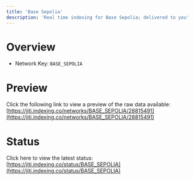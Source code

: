 ```yaml
---
title: 'Base Sepolia'
description: 'Real time indexing for Base Sepolia; delivered to you'
---
```


# Overview
- Network Key: `BASE_SEPOLIA`

# Preview
Click the following link to view a preview of the raw data available: [https://jiti.indexing.co/networks/BASE_SEPOLIA/28815491](https://jiti.indexing.co/networks/BASE_SEPOLIA/28815491)

# Status
Click here to view the latest status: [https://jiti.indexing.co/status/BASE_SEPOLIA](https://jiti.indexing.co/status/BASE_SEPOLIA)
